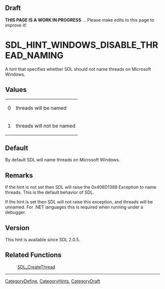 == Draft ==

'''THIS PAGE IS A WORK IN PROGRESS''' ... Please make edits to this page to improve it!


<!-- #*^*^*^*^*See https://wiki.libsdl.org/SGEnumerations for details on editing this page*^*^*^*^* -->


= SDL_HINT_WINDOWS_DISABLE_THREAD_NAMING =
A hint that specifies whether SDL should not name threads on Microsoft Windows.




== Values ==
{|
|0
|threads will be named
|-
|1
|threads will not be named
|}


== Default ==
By default SDL will name threads on Microsoft Windows.



== Remarks ==
If the hint is not set then SDL will raise the 0x406D1388 Exception to name threads.  This is the default behavior of SDL.

If the hint is set then SDL will not raise this exception, and threads will be unnamed.  For .NET languages this is required when running under a debugger.

== Version ==
This hint is available since SDL 2.0.5.


== Related Functions ==
:[[SDL_CreateThread]]
<!-- #Remove this section if empty -->

----
[[CategoryDefine]], [[CategoryHints]], [[CategoryDraft]]
<!-- #See the Style Guide for instructions on editing the footer. -->
